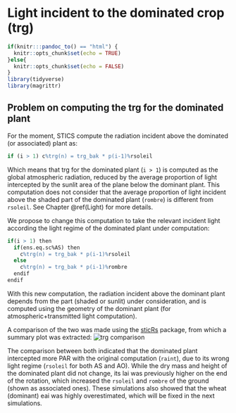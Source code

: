 # Light incident to the dominated crop (trg)

```r
if(knitr:::pandoc_to() == "html") {
  knitr::opts_chunk$set(echo = TRUE)
}else{
  knitr::opts_chunk$set(echo = FALSE)
}
library(tidyverse)
library(magrittr)
```

## Problem on computing the trg for the dominated plant

For the moment, STICS compute the radiation incident above the dominated (or associated) plant as:

```r
if (i > 1) c%trg(n) = trg_bak * p(i-1)%rsoleil
```

Which means that trg for the dominated plant (`i > 1`) is computed as the global atmospheric radiation, reduced by the average proportion of light intercepted by the sunlit area of the plane below the dominant plant.
This computation does not consider that the average proportion of light incident above the shaded part of the dominated plant (`rombre`) is different from `rsoleil`. See Chapter \@ref(Light) for more details. 

We propose to change this computation to take the relevant incident light according the light regime of the dominated plant under computation:
```r
if(i > 1) then
  if(ens.eq.sc%AS) then
    c%trg(n) = trg_bak * p(i-1)%rsoleil
  else
    c%trg(n) = trg_bak * p(i-1)%rombre
  endif
endif
```

With this new computation, the radiation incident above the dominant plant depends from the part (shaded or sunlit) under consideration, and is computed using the geometry of the dominant plant (for atmospheric+transmitted light computation).

A comparison of the two was made using the [sticRs](https://github.com/VEZY/sticRs) package, from which a summary plot was extracted:
![trg comparison](img/trg-computation.png)

The comparison between both indicated that the dominated plant intercepted more PAR with the original computation (`raint`), due to its wrong light regime (`rsoleil` for both AS and AO). While the dry mass and height of the dominated plant did not change, its lai was previously higher on the end of the rotation, which increased the `rsoleil` and `rombre` of the ground (shown as associated ones).
These simulations also showed that the wheat (dominant) eai was highly overestimated, which will be fixed in the next simulations. 















